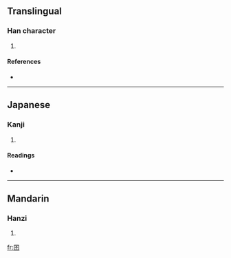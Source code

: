 ==Translingual==

===Han character===
{{Han char|rn=31|rad=囗|as=04|sn=7|four=|canj=田一火 (WMF)}}

# {{defn|Han}}

====References====
* {{Han ref|kx=0217.110|dkj=04708|dj=0444.140|hdz=10714.080|uh=56E8|ud=22248}}

----

==Japanese==

===Kanji===
{{ja-kanji|grade=|rs=囗04}}

# {{defn|Japanese}}

====Readings====
* {{ja-readings|on=[[へん]] (hen)|kun=}}

----

==Mandarin==

===Hanzi===
{{cmn-hanzi|pin=[[piān]] ([[pian1]])|wg=p'ien<sup>1</sup>}}

# {{defn|Mandarin}}

[[fr:囨]]